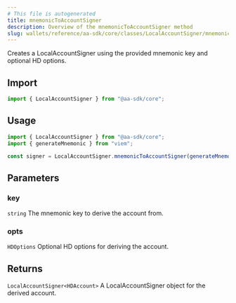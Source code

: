 ```yaml
---
# This file is autogenerated
title: mnemonicToAccountSigner
description: Overview of the mnemonicToAccountSigner method
slug: wallets/reference/aa-sdk/core/classes/LocalAccountSigner/mnemonicToAccountSigner
---
```


Creates a LocalAccountSigner using the provided mnemonic key and optional HD options.

## Import

```ts
import { LocalAccountSigner } from "@aa-sdk/core";
```

## Usage

```ts
import { LocalAccountSigner } from "@aa-sdk/core";
import { generateMnemonic } from "viem";

const signer = LocalAccountSigner.mnemonicToAccountSigner(generateMnemonic());
```

## Parameters

### key

`string`
The mnemonic key to derive the account from.

### opts

`HDOptions`
Optional HD options for deriving the account.

## Returns

`LocalAccountSigner<HDAccount>`
A LocalAccountSigner object for the derived account.
